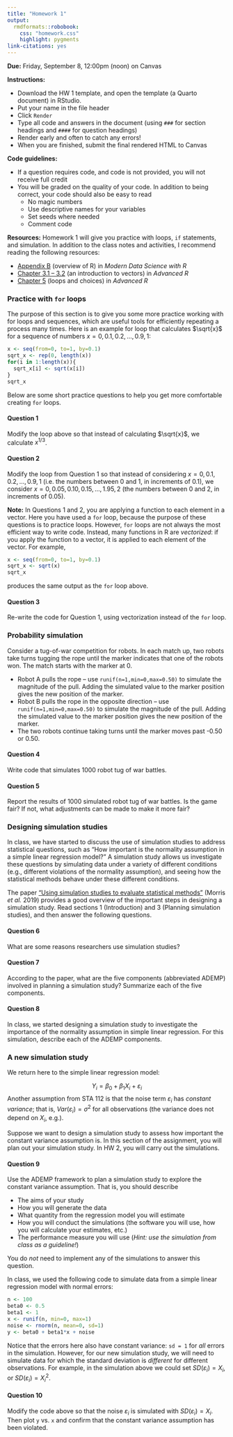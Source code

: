 ```yaml
---
title: "Homework 1"
output: 
  rmdformats::robobook:
    css: "homework.css"
    highlight: pygments
link-citations: yes
---
```


**Due:** Friday, September 8, 12:00pm (noon) on Canvas

**Instructions:** 

* Download the HW 1 template, and open the template (a Quarto document) in RStudio. 
* Put your name in the file header
* Click `Render`
* Type all code and answers in the document (using `###` for section headings and `####` for question headings)
* Render early and often to catch any errors!
* When you are finished, submit the final rendered HTML to Canvas

**Code guidelines:**

* If a question requires code, and code is not provided, you will not receive full credit
* You will be graded on the quality of your code. In addition to being correct, your code should also be easy to read
  * No magic numbers
  * Use descriptive names for your variables
  * Set seeds where needed
  * Comment code
  
**Resources:** Homework 1 will give you practice with loops, `if` statements, and simulation. In addition to the class notes and activities, I recommend reading the following resources:

* [Appendix B](https://mdsr-book.github.io/mdsr3e/B-appR.html) (overview of R) in *Modern Data Science with R*
* [Chapter 3.1 -- 3.2](https://adv-r.hadley.nz/vectors-chap.html) (an introduction to vectors) in *Advanced R*
* [Chapter 5](https://adv-r.hadley.nz/control-flow.html) (loops and choices) in *Advanced R*

### Practice with `for` loops

The purpose of this section is to give you some more practice working with for loops and sequences, which are useful tools for efficiently repeating a process many times. Here is an example for loop that calculates $\sqrt{x}$ for a sequence of numbers $x = 0, 0.1, 0.2, ..., 0.9, 1$:

```r
x <- seq(from=0, to=1, by=0.1)
sqrt_x <- rep(0, length(x))
for(i in 1:length(x)){
  sqrt_x[i] <- sqrt(x[i])
}
sqrt_x
```

Below are some short practice questions to help you get more comfortable creating `for` loops.

:::{.question}
#### Question 1

Modify the loop above so that instead of calculating $\sqrt{x}$, we calculate $x^{1/3}$.
:::

:::{.question}
#### Question 2

Modify the loop from Question 1 so that instead of considering $x = 0, 0.1, 0.2, ..., 0.9, 1$ (i.e. the numbers between 0 and 1, in increments of 0.1), we consider $x = 0, 0.05, 0.10, 0.15, ..., 1.95, 2$ (the numbers between 0 and 2, in increments of 0.05).
:::

**Note:** In Questions 1 and 2, you are applying a function to each element in a vector. Here you have used a `for` loop, because the purpose of these questions is to practice loops. However, `for` loops are not always the most efficient way to write code. Instead, many functions in R are *vectorized*: if you apply the function to a vector, it is applied to each element of the vector. For example,

```r
x <- seq(from=0, to=1, by=0.1)
sqrt_x <- sqrt(x)
sqrt_x
```

produces the same output as the `for` loop above.

:::{.question}
#### Question 3

Re-write the code for Question 1, using vectorization instead of the `for` loop.
:::

### Probability simulation

Consider a tug-of-war competition for robots. In each match up, two robots take turns tugging the rope until the marker indicates that one of the robots won. The match starts with the marker at 0.

* Robot A pulls the rope – use `runif(n=1,min=0,max=0.50)` to simulate the magnitude of the pull. Adding the simulated value to the marker position gives the new
position of the marker.
* Robot B pulls the rope in the opposite direction – use `runif(n=1,min=0,max=0.50)` to simulate the magnitude of the pull. Adding the simulated value to the marker position gives the new position of the marker.
* The two robots continue taking turns until the marker moves past -0.50 or 0.50.

:::{.question}
#### Question 4

Write code that simulates 1000 robot tug of war battles.
:::

:::{.question}
#### Question 5

Report the results of 1000 simulated robot tug of war battles. Is the game fair? If not, what adjustments can be made to make it more fair?
:::

### Designing simulation studies

In class, we have started to discuss the use of simulation studies to address statistical questions, such as "How important is the normality assumption in a simple linear regression model?" A simulation study allows us investigate these questions by simulating data under a variety of different conditions (e.g., different violations of the normality assumption), and seeing how the statistical methods behave under these different conditions.

The paper ["Using simulation studies to evaluate statistical methods"](https://onlinelibrary.wiley.com/doi/10.1002/sim.8086) (Morris *et al.* 2019) provides a good overview of the important steps in designing a simulation study. Read sections 1 (Introduction) and 3 (Planning simulation studies), and then answer the following questions.

:::{.question}
#### Question 6

What are some reasons researchers use simulation studies?
:::

:::{.question}
#### Question 7

According to the paper, what are the five components (abbreviated ADEMP) involved in planning a simulation study? Summarize each of the five components.
:::


:::{.question}
#### Question 8

In class, we started designing a simulation study to investigate the importance of the normality assumption in simple linear regression. For this simulation, describe each of the ADEMP components.
:::


### A new simulation study

We return here to the simple linear regression model:

$$Y_i = \beta_0 + \beta_1 X_i + \varepsilon_i$$
Another assumption from STA 112 is that the noise term $\varepsilon_i$ has *constant variance*; that is, $Var(\varepsilon_i) = \sigma^2$ for all observations (the variance does not depend on $X_i$, e.g.).

Suppose we want to design a simulation study to assess how important the constant variance assumption is. In this section of the assignment, you will plan out your simulation study. In HW 2, you will carry out the simulations.

:::{.question}
#### Question 9

Use the ADEMP framework to plan a simulation study to explore the constant variance assumption. That is, you should describe

* The aims of your study
* How you will generate the data
* What quantity from the regression model you will estimate
* How you will conduct the simulations (the software you will use, how you will calculate your estimates, etc.)
* The performance measure you will use (*Hint: use the simulation from class as a guideline!*)

You do *not* need to implement any of the simulations to answer this question.
:::

In class, we used the following code to simulate data from a simple linear regression model with normal errors:

```r
n <- 100
beta0 <- 0.5
beta1 <- 1
x <- runif(n, min=0, max=1)
noise <- rnorm(n, mean=0, sd=1)
y <- beta0 + beta1*x + noise
```

Notice that the errors here also have constant variance: `sd = 1` for *all* errors in the simulation. However, for our new simulation study, we will need to simulate data for which the standard deviation is *different* for different observations. For example, in the simulation above we could set $SD(\varepsilon_i) = X_i$, or $SD(\varepsilon_i) = X_i^2$.

:::{.question}
#### Question 10

Modify the code above so that the noise $\varepsilon_i$ is simulated with $SD(\varepsilon_i) = X_i$. Then plot `y` vs. `x` and confirm that the constant variance assumption has been violated.
:::




